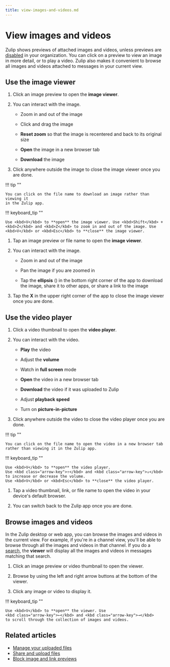 ```yaml
---
title: view-images-and-videos.md
---
```


# View images and videos

Zulip shows previews of attached images and videos, unless previews are
[disabled](/help/allow-image-link-previews) in your organization. You
can click on a preview to view an image in more detail, or to play a
video. Zulip also makes it convenient to browse all images and videos
attached to messages in your current view.

## Use the image viewer

<Tabs>
<TabItem label="desktop-web">

1. Click an image preview to open the **image viewer**.

1. You can interact with the image.

    * Zoom in and out of the image

    * Click and drag the image

    * **Reset zoom** so that the image is recentered and back to its original size

    * **Open** the image in a new browser tab

    * **Download** the image

1. Click anywhere outside the image to close the image viewer once you are done.

!!! tip ""

    You can click on the file name to download an image rather than viewing it
    in the Zulip app.

!!! keyboard_tip ""

    Use <kbd>V</kbd> to **open** the image viewer. Use <kbd>Shift</kbd> +
    <kbd>Z</kbd> and <kbd>Z</kbd> to zoom in and out of the image. Use
    <kbd>V</kbd> or <kbd>Esc</kbd> to **close** the image viewer.

</TabItem>
<TabItem label="mobile">

1. Tap an image preview or file name to open the **image viewer**.

1. You can interact with the image.

    * Zoom in and out of the image

    * Pan the image if you are zoomed in

    * Tap the **ellipsis** (<i class="zulip-icon zulip-icon-more-vertical-spread"></i>)
      in the bottom right corner of the app to download the image, share it to
      other apps, or share a link to the image

1. Tap the **X** in the upper right corner of the app to close the image viewer
   once you are done.

</TabItem>
</Tabs>

## Use the video player

<Tabs>
<TabItem label="desktop-web">

1. Click a video thumbnail to open the **video player**.

1. You can interact with the video.

    * **Play** the video

    * Adjust the **volume**

    * Watch in **full screen** mode

    * **Open** the video in a new browser tab

    * **Download** the video if it was uploaded to Zulip

    * Adjust **playback speed**

    * Turn on **picture-in-picture**

1. Click anywhere outside the video to close the video player once you are done.

!!! tip ""

    You can click on the file name to open the video in a new browser tab
    rather than viewing it in the Zulip app.

!!! keyboard_tip ""

    Use <kbd>V</kbd> to **open** the video player.
    Use <kbd class="arrow-key">↑</kbd> and <kbd class="arrow-key">↓</kbd>
    to increase or decrease the volume.
    Use <kbd>V</kbd> or <kbd>Esc</kbd> to **close** the video player.

</TabItem>
<TabItem label="mobile">

1. Tap a video thumbnail, link, or file name to open the video in your device's
   default browser.

1. You can switch back to the Zulip app once you are done.

</TabItem>
</Tabs>

## Browse images and videos

In the Zulip desktop or web app, you can browse the images and videos in
the current view. For example, if you're in a channel view, you'll be able
to browse through all the images and videos in that channel. If you do a
[search](/help/search-for-messages), the **viewer** will display all the
images and videos in messages matching that search.

<Tabs>
<TabItem label="desktop-web">

1. Click an image preview or video thumbnail to open the viewer.

1. Browse by using the left and right arrow buttons at the bottom of the viewer.

1. Click any image or video to display it.

!!! keyboard_tip ""

    Use <kbd>V</kbd> to **open** the viewer. Use
    <kbd class="arrow-key">←</kbd> and <kbd class="arrow-key">→</kbd>
    to scroll through the collection of images and videos.

</TabItem>
</Tabs>

## Related articles

* [Manage your uploaded files](/help/manage-your-uploaded-files)
* [Share and upload files](/help/share-and-upload-files)
* [Block image and link previews](/help/allow-image-link-previews)


